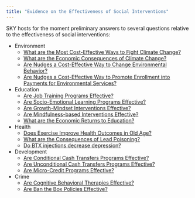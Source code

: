 ```yaml
---
title: "Evidence on the Effectiveness of Social Interventions"
---
```


SKY hosts for the moment preliminary answers to several questions relative to the effectiveness of social interventions:

* Environment 
    + [What are the Most Cost-Effective Ways to Fight Climate Change?](CC.html)
    + [What are the Economic Consequences of Climate Change?](ECCC.html)
    + [Are Nudges a Cost-Effective Way to Change Environmental Behavior?](nudges.html)
    + [Are Nudges a Cost-Effective Way to Promote Enrollment into Payments for Environmental Services?](https://chabefer.github.io/SKAI_Nudges_PES/)
* Education
    + [Are Job Training Programs Effective?](JTP.html)
    + [Are Socio-Emotional Learning Programs Effective?](SEL.html)
    + [Are Growth-Mindset Interventions Effective?](GM.html)
    + [Are Mindfulness-based Interventions Effective?](MM.html)
    + [What are the Economic Returns to Education?](ERtE.html)
* Health
    + [Does Exercise Improve Health Outcomes in Old Age?](EH.html)
    + [What are the Consequences of Lead Poisoning?](Lead.html)
    + [Do BTX injections decrease depression?](https://nicholas-coles.shinyapps.io/OpenMetaPipeline_Ver2/)
* Development
    + [Are Conditional Cash Transfers Programs Effective?](CCT.html)
    + [Are Unconditional Cash Transfers Programs Effective?](UCT.html)
    + [Are Micro-Credit Programs Effective?](MC.html)
* Crime
    + [Are Cognitive Behavioral Therapies Effective?](CBTC.hml)
    + [Are Ban the Box Policies Effective?](BtB.html)
 



